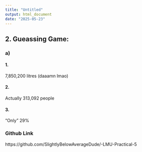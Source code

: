 ```yaml
---
title: "Untitled"
output: html_document
date: "2025-05-23"
---
```


## 2. Gueassing Game:

### a)
#### 1.
7,850,200 litres (daaamn lmao)

#### 2.
Actually 313,092 people

#### 3.
"Only" 29%

### Github Link
https://github.com/SlightlyBelowAverageDude/-LMU-Practical-5